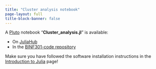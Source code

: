 ```yaml
---
title: "Cluster analysis notebook"
page-layout: full
title-block-banner: false
---
```

A [Pluto](https://plutojl.org/) notebook "**Cluster_analysis.jl**" is available:


- On [JuliaHub](https://juliahub.com/ui/Notebooks/tmichoel-1/BINF301/Cluster_analysis.jl)
- In the [BINF301-code repository](https://github.com/tmichoel/BINF301-ML-for-sysbio-code/blob/main/notebooks/Cluster_analysis.jl)

Make sure you have followed the software installation instructions in the [Introduction to Julia](../julia-intro.qmd) page!